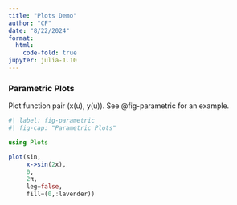 ```yaml
---
title: "Plots Demo"
author: "CF"
date: "8/22/2024"
format:
  html:
    code-fold: true
jupyter: julia-1.10
---
```


### Parametric Plots

Plot function pair (x(u), y(u)). 
See @fig-parametric for an example.

```julia
#| label: fig-parametric
#| fig-cap: "Parametric Plots"

using Plots

plot(sin, 
     x->sin(2x), 
     0, 
     2π, 
     leg=false, 
     fill=(0,:lavender))
```